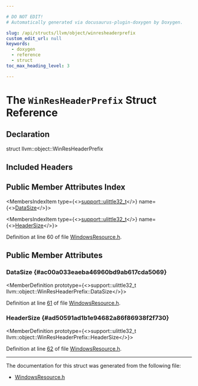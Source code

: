 ```yaml
---

# DO NOT EDIT!
# Automatically generated via docusaurus-plugin-doxygen by Doxygen.

slug: /api/structs/llvm/object/winresheaderprefix
custom_edit_url: null
keywords:
  - doxygen
  - reference
  - struct
toc_max_heading_level: 3

---
```





# The `WinResHeaderPrefix` Struct Reference

<DoxygenPage pluginConfig={pluginConfig}>



## Declaration

<CodeBlock>struct llvm::object::WinResHeaderPrefix</CodeBlock>

## Included Headers

<IncludesList>
<IncludesListItem
  filePath="llvm/Object/WindowsResource.h"
  permalink="/docs/api/files/include/include/llvm/include/llvm/object/windowsresource-h"
  isLocal="true" />
</IncludesList>

## Public Member Attributes Index

<MembersIndex>

<MembersIndexItem
  type={<><a href="/docs/api/namespaces/llvm/support/#a206b37274fa3e908017da357d12724d1">support::ulittle32&#95;t</a></>}
  name={<><a href="#ac00a033eaeba46960bd9ab617cda5069">DataSize</a></>}>
</MembersIndexItem>

<MembersIndexItem
  type={<><a href="/docs/api/namespaces/llvm/support/#a206b37274fa3e908017da357d12724d1">support::ulittle32&#95;t</a></>}
  name={<><a href="#ad50591ad1b1e94682a86f86938f2f730">HeaderSize</a></>}>
</MembersIndexItem>

</MembersIndex>


Definition at line 60 of file <a href="/docs/api/files/include/include/llvm/include/llvm/object/windowsresource-h">WindowsResource.h</a>.

<SectionDefinition>

## Public Member Attributes

### DataSize {#ac00a033eaeba46960bd9ab617cda5069}

<MemberDefinition
  prototype={<>support::ulittle32&#95;t llvm::object::WinResHeaderPrefix::DataSize</>}>

Definition at line <a href="/docs/api/files/include/include/llvm/include/llvm/object/windowsresource-h/#l00061">61</a> of file <a href="/docs/api/files/include/include/llvm/include/llvm/object/windowsresource-h">WindowsResource.h</a>.
</MemberDefinition>

### HeaderSize {#ad50591ad1b1e94682a86f86938f2f730}

<MemberDefinition
  prototype={<>support::ulittle32&#95;t llvm::object::WinResHeaderPrefix::HeaderSize</>}>

Definition at line <a href="/docs/api/files/include/include/llvm/include/llvm/object/windowsresource-h/#l00062">62</a> of file <a href="/docs/api/files/include/include/llvm/include/llvm/object/windowsresource-h">WindowsResource.h</a>.
</MemberDefinition>

</SectionDefinition>

<hr/>

The documentation for this struct was generated from the following file:

<ul>
<li><a href="/docs/api/files/include/include/llvm/include/llvm/object/windowsresource-h">WindowsResource.h</a></li>
</ul>

</DoxygenPage>
